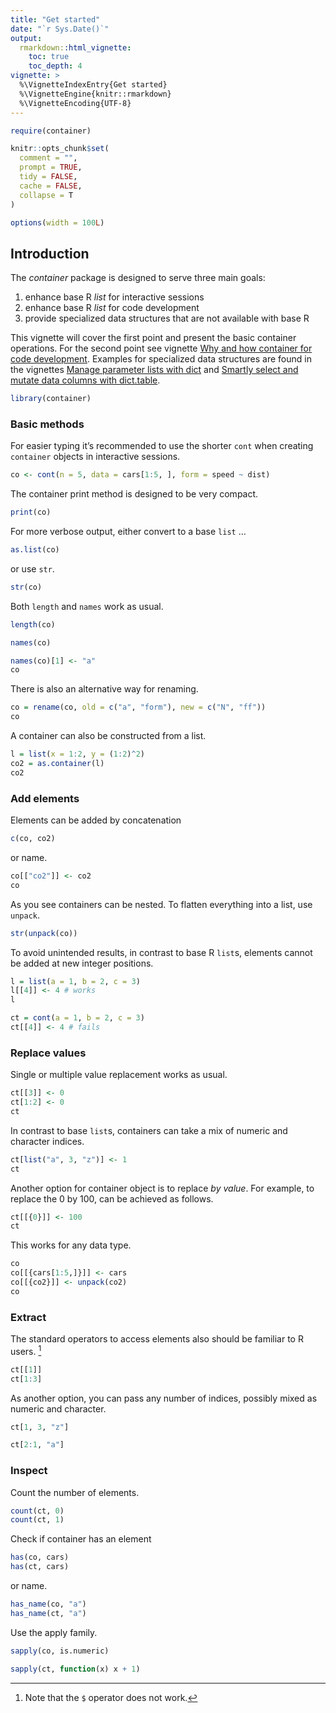 ```yaml
---
title: "Get started"
date: "`r Sys.Date()`"
output:
  rmarkdown::html_vignette:
    toc: true
    toc_depth: 4
vignette: >
  %\VignetteIndexEntry{Get started}
  %\VignetteEngine{knitr::rmarkdown}
  %\VignetteEncoding{UTF-8}
---
```


```r
require(container)

knitr::opts_chunk$set(
  comment = "",
  prompt = TRUE,
  tidy = FALSE,
  cache = FALSE,
  collapse = T
)

options(width = 100L)
```

## Introduction

The *container* package is designed to serve three main goals:

1. enhance base R *list* for interactive sessions
2. enhance base R *list* for code development
3. provide specialized data structures that are not available with base R

This vignette will cover the first point and present the basic container 
operations.
For the second point see
vignette [Why and how container for code development](code-development.html).
Examples for specialized data structures are found in the vignettes
[Manage parameter lists with dict](parameter-list.html)
and [Smartly select and mutate data columns with dict.table](smart-select-and-mutate.html).

```r
library(container)
```


### Basic methods

For easier typing it's recommended to use the shorter `cont` when creating
`container` objects in interactive sessions.
```r
co <- cont(n = 5, data = cars[1:5, ], form = speed ~ dist)
```

The container print method is designed to be very compact.
```r
print(co)
```

For more verbose output, either convert to a base `list` ...
```r
as.list(co)
```

or use `str`.
```r
str(co)
```

Both `length` and `names` work as usual.
```r
length(co)

names(co)

names(co)[1] <- "a"
co
```

There is also an alternative way for renaming.
```r
co = rename(co, old = c("a", "form"), new = c("N", "ff"))
co
```
A container can also be constructed from a list.
```r
l = list(x = 1:2, y = (1:2)^2)
co2 = as.container(l)
co2
```

### Add elements

Elements can be added by concatenation
```r
c(co, co2)
```
or name.
```r
co[["co2"]] <- co2
co
```
As you see containers can be nested. To flatten everything into a list, use `unpack`.
```r
str(unpack(co))
```

To avoid unintended results, in contrast to base R `list`s, elements cannot 
be added at new integer positions.
```r
l = list(a = 1, b = 2, c = 3)
l[[4]] <- 4 # works
l

ct = cont(a = 1, b = 2, c = 3)
ct[[4]] <- 4 # fails
```


### Replace values

Single or multiple value replacement works as usual.
```r
ct[[3]] <- 0
ct[1:2] <- 0
ct
```

In contrast to base `list`s, containers can take a mix of numeric and character
indices.
```r
ct[list("a", 3, "z")] <- 1
ct
```

Another option for container object is to replace *by value*. For example, to 
replace the 0 by 100, can be achieved as follows.
```r
ct[[{0}]] <- 100
ct
```

This works for any data type.
```r
co
co[[{cars[1:5,]}]] <- cars
co[[{co2}]] <- unpack(co2)
co
```


### Extract
The standard operators to access elements also should be familiar to R users.
^[Note that the `$` operator does not work.]
```r
ct[[1]]
ct[1:3]
```

As another option, you can pass any number of indices, possibly mixed as numeric
and character.
```r
ct[1, 3, "z"]

ct[2:1, "a"]
```

### Inspect
Count the number of elements.
```r
count(ct, 0)
count(ct, 1)
```

Check if container has an element
```r
has(co, cars)
has(ct, cars)

```

or name.
```r
has_name(co, "a")
has_name(ct, "a")
```
 

Use the apply family.
```r
sapply(co, is.numeric)

sapply(ct, function(x) x + 1)
```

